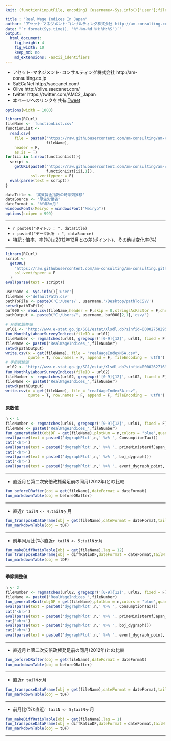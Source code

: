 ```yaml
---
knit: (function(inputFile, encoding) {username<-Sys.info()['user'];fileName<-'defaultPath.csv';pathToFile <-paste0('C:/Users/', username,'/Desktop/pathToCSV/');setwd(pathToFile);buf0<-read.csv(fileName,header = F,skip = 0,stringsAsFactor = F,check.names = F,fileEncoding = 'utf-8');timeStamp<-format(Sys.time(),'%Y%m%d%H%M%S');rmarkdown::render(inputFile, encoding = encoding, output_file = paste0('C:/Users/',username,buf0[2,1],'charts/','am-consulting.co.jp-RealWageIndices.html')) })

title : "Real Wage Indices In Japan"
author: "アセット･マネジメント･コンサルティング株式会社 http://am-consulting.co.jp"
date: "`r format(Sys.time(), '%Y-%m-%d %H:%M:%S')`"
output: 
  html_document:
    fig_height: 4
    fig_width: 10
    keep_md: no
    md_extensions: -ascii_identifiers 
---
```

<link href="http://knowledgevault.saecanet.com/components/rmarkdown-html.css" rel="stylesheet">
<script src="http://knowledgevault.saecanet.com/components/JavascriptCode.js"></script>
<style>.main-container {max-width : 1000px;}</style>

- アセット･マネジメント･コンサルティング株式会社 http://am-consulting.co.jp
- SaECaNet http://saecanet.com/
- Olive http://olive.saecanet.com/
- twitter https://twitter.com/AMC2_Japan
- 本ページへのリンクを共有:<a href="https://twitter.com/share" class="twitter-share-button" data-via="AMC2_Japan" data-size="large">Tweet</a> <script>!function(d,s,id){var js,fjs=d.getElementsByTagName(s)[0],p=/^http:/.test(d.location)?'http':'https';if(!d.getElementById(id)){js=d.createElement(s);js.id=id;js.src=p+'://platform.twitter.com/widgets.js';fjs.parentNode.insertBefore(js,fjs);}}(document, 'script', 'twitter-wjs');</script>

```r
options(width = 1000)
```

```r
library(RCurl)
fileName <- 'functionList.csv'
functionList <-
  read.csv(
    file = paste0('https://raw.githubusercontent.com/am-consulting/am-consulting.github.io/master/csv/',
                  fileName),
    header = F,
    as.is = T)
for(iii in 1:nrow(functionList)){
  script <- 
    getURL(paste0("https://raw.githubusercontent.com/am-consulting/am-consulting.github.io/master/", 
                  functionList[iii,1]),
           ssl.verifypeer = F)
  eval(parse(text = script))
}
```

```r
dataTitle <- '実質賃金指数の時系列推移'
dataSource <- '厚生労働省'
dateFormat <- '%Y年%m月'
windowsFonts(Meiryo = windowsFont("Meiryo"))
options(scipen = 999)
```

***

- `r paste0("タイトル : ", dataTitle)`
- `r paste0("データ出所 : ", dataSource)`
- 特記 : 倍率、率(%)は2012年12月との差(ポイント)、その他は変化率(%)

***

```r
library(RCurl)
script <-
  getURL(
    "https://raw.githubusercontent.com/am-consulting/am-consulting.github.io/master/importMonthlyLabourSurveyIndices.r",
    ssl.verifypeer = F
  )
eval(parse(text = script))
```

```r
username <- Sys.info()['user']
fileName <-'defaultPath.csv'
pathToFile <- paste0('C:/Users/', username,'/Desktop/pathToCSV/')
setwd(pathToFile)
buf000 <- read.csv(fileName,header = F,skip = 0,stringsAsFactor = F,check.names = F,fileEncoding = 'utf-8')
pathOutput <- paste0("C:/Users/", username, buf000[2,1],'csv/')
```

```r
# 非季節調整値
url01 <- 'http://www.e-stat.go.jp/SG1/estat/Xlsdl.do?sinfid=000027582953'
fun_MonthlyLabourSurveyIndices(fileID = url01)
fileNumber <- regmatches(url01, gregexpr('[0-9]{12}', url01, fixed = F))
fileName <- paste0('RealWageIndices_',fileNumber)
setwd(pathOutput)
write.csv(x = get(fileName), file = "realWageIndexNSA.csv", 
          quote = T, row.names = F, append = F, fileEncoding = 'utf8')
# 季節調整値
url02 <- 'http://www.e-stat.go.jp/SG1/estat/Xlsdl.do?sinfid=000026271631'
fun_MonthlyLabourSurveyIndices(fileID = url02)
fileNumber <- regmatches(url02, gregexpr('[0-9]{12}', url02, fixed = F))
fileName <- paste0('RealWageIndices_',fileNumber)
setwd(pathOutput)
write.csv(x = get(fileName), file = "realWageIndexSA.csv", 
          quote = T, row.names = F, append = F, fileEncoding = 'utf8')
```

#### 原数値

```r
n <- 1
fileNumber <- regmatches(url01, gregexpr('[0-9]{12}', url01, fixed = F))
fileName <- paste0('RealWageIndices_',fileNumber)
fun_generateKnit(objDF = get(fileName),plotNum = n,colors = 'blue',quantiles = 2)
eval(parse(text = paste0('dygraphPlot',n,' %>% ', ConsumptionTax)))
cat('<hr>')
eval(parse(text = paste0('dygraphPlot',n,' %>% ', primeMinisterOfJapan_dygraph)))
cat('<hr>')
eval(parse(text = paste0('dygraphPlot',n,' %>% ', boj_dygraph)))
cat('<hr>')
eval(parse(text = paste0('dygraphPlot',n,' %>% ', event_dygraph_point,' %>%  ',event_dygraph_range)))
```

***
- 直近月と第二次安倍政権発足前の同月(2012年)との比較

```r
fun_beforeORafter(obj = get(fileName),dateFormat = dateFormat)
fun_markdownTable(obj = beforeORafter)
```

***
- 直近`r tailN <- 4;tailN`ヶ月

```r
fun_transposeDataFrame(obj = get(fileName),dateFormat = dateFormat,tailN = tailN)
fun_markdownTable(obj = tDF)
```

***
- 前年同月比(%):直近`r tailN <- 5;tailN`ヶ月

```r
fun_makeDiffRatioTable(obj = get(fileName),lag = 12)
fun_transposeDataFrame(obj = diffRatioDF,dateFormat = dateFormat,tailN = tailN)
fun_markdownTable(obj = tDF)
```

***
#### 季節調整値

```r
n <- 2
fileNumber <- regmatches(url02, gregexpr('[0-9]{12}', url02, fixed = F))
fileName <- paste0('RealWageIndices_',fileNumber)
fun_generateKnit(objDF = get(fileName),plotNum = n,colors = 'blue',quantiles = 2)
eval(parse(text = paste0('dygraphPlot',n,' %>% ', ConsumptionTax)))
cat('<hr>')
eval(parse(text = paste0('dygraphPlot',n,' %>% ', primeMinisterOfJapan_dygraph)))
cat('<hr>')
eval(parse(text = paste0('dygraphPlot',n,' %>% ', boj_dygraph)))
cat('<hr>')
eval(parse(text = paste0('dygraphPlot',n,' %>% ', event_dygraph_point,' %>%  ',event_dygraph_range)))
```

***
- 直近月と第二次安倍政権発足前の同月(2012年)との比較

```r
fun_beforeORafter(obj = get(fileName),dateFormat = dateFormat)
fun_markdownTable(obj = beforeORafter)
```

***
- 直近`r tailN`ヶ月

```r
fun_transposeDataFrame(obj = get(fileName),dateFormat = dateFormat,tailN = tailN)
fun_markdownTable(obj = tDF)
```

***
- 前月比(%):直近`r tailN <- 5;tailN`ヶ月

```r
fun_makeDiffRatioTable(obj = get(fileName),lag = 1)
fun_transposeDataFrame(obj = diffRatioDF,dateFormat = dateFormat,tailN = tailN)
fun_markdownTable(obj = tDF)
```

***
<script>MakeNegative()</script>
<script>
  (function(i,s,o,g,r,a,m){i['GoogleAnalyticsObject']=r;i[r]=i[r]||function(){
  (i[r].q=i[r].q||[]).push(arguments)},i[r].l=1*new Date();a=s.createElement(o),
  m=s.getElementsByTagName(o)[0];a.async=1;a.src=g;m.parentNode.insertBefore(a,m)
  })(window,document,'script','https://www.google-analytics.com/analytics.js','ga');

  ga('create', 'UA-3077339-5', 'auto');
  ga('send', 'pageview');

</script>
